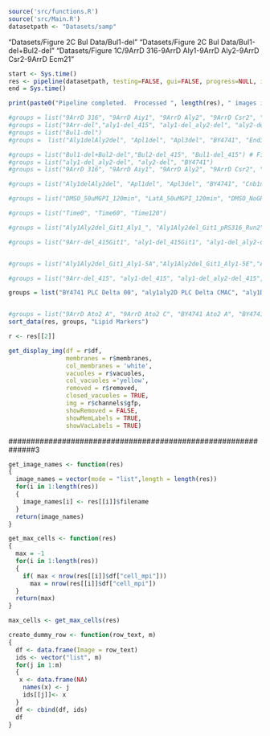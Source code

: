 
```r
source('src/functions.R')
source('src/Main.R')
datasetpath <- "Datasets/samp"
```

"Datasets/Figure 2C Bul Data/Bul1-del"
"Datasets/Figure 2C Bul Data/Bul1-del+Bul2-del"
"Datasets/Figure 1C/9ArrD 316-9ArrD Aly1-9ArrD Aly2-9ArrD Csr2-9ArrD Ecm21"

```r
start <- Sys.time()
res <- pipeline(datasetpath, testing=FALSE, gui=FALSE, progress=NULL, interactive = FALSE, factor, dic_channel)
end = Sys.time()

print(paste0("Pipeline completed.  Processed ", length(res), " images in ", (end-start), " minutes."))
```

```r
#groups = list("9ArrD 316", "9ArrD Aiy1", "9ArrD Aly2", "9ArrD Csr2", "9ArrD Ecm21", "9ArrD Ldb19", "9ArrD Rod1", "9ArrD Rog3", "9ArrD Ylr392c", "9ArrDYgr068c")
#groups = list("9Arr-del","aly1-del_415", "aly1-del_aly2-del", "aly2-del_415","BY4741") #Figure 2C 
#groups = list("Bul1-del")
#groups =  list("Aly1delAly2del", "Apl1del", "Apl3del", "BY4741", "End3del", "Vrp1del")

#groups = list("Bul1-del+Bul2-del","Bul2-del_415", "Bul1-del_415") # Figure 2C Bul Data
#groups = list("aly1-del_aly2-del", "aly2-del", "BY4741")
#groups = list("9ArrD 316", "9ArrD Aiy1", "9ArrD Aly2", "9ArrD Csr2", "9ArrD Ecm21", "9ArrD Ldb19", "9ArrD Rod1", "9ArrD Rog3", "9ArrD Ylr392c", "9ArrDYgr068c")

#groups = list("Aly1delAly2del", "Apl1del", "Apl3del", "BY4741", "Cnb1del", "End3del", "Vrp1del") #Figure 5C

#groups = list("DMSO_50uMGPI_120min", "LatA_50uMGPI_120min", "DMSO_NoGPI", "LatA_NoGPI")  #Figure 5E

#groups = list("Time0", "Time60", "Time120")

#groups = list("Aly1Aly2del_Git1_Aly1_", "Aly1Aly2del_Git1_pRS316_Run2", "BY4741_Git1_pRS316") #Figure 6C Aly1 or Aly2 or 7C

#groups = list("9Arr-del_415Git1", "aly1-del_415Git1", "aly1-del_aly2-del_415Git1", "aly2-del_415Git1", "Bul1-del_415Git1", "Bul1-del+Bul2-del_415Git1", "Bul2-del_415Git1", "BY4741(2)_415Git1", "BY4741_415Git1")


#groups = list("Aly1Aly2del_Git1_Aly1-5A","Aly1Aly2del_Git1_Aly1-5E","Aly1Aly2del_Git1_Aly1-AAAAAA","Aly1Aly2del_Git1_Aly1-PILKIN", "Aly1Aly2del_Git1_Aly1-PVIVIT")

#groups = list("9Arr-del_415", "aly1-del_415", "aly1-del_aly2-del_415", "aly2-del_415", "Bul1-del_415", "Bul1-del+Bul2-del_415", "Bul2-del_415", "BY4741(2)", "BY4741_415")

groups = list("BY4741 PLC Delta 00", "aly1aly2D PLC Delta CMAC", "aly1D PLC Delta CMAC", "aly1D PLC Delta GPI CMAC","aly1Daly2D PLC Delta GPI CMAC", "aly2D PLC Delta CMAC", "aly2D PLC Delta GPI CMAC","By4741 PLC Delta GPI CMAC")


#groups = list("9ArrD Ato2 A", "9ArrD Ato2 C", "BY4741 Ato2 A", "BY4741 Ato2 B", "Idb19D Ato2 A", "Idb19D Ato2 B")
sort_data(res, groups, "Lipid Markers")
```

```r
r <- res[[2]]
```


```r
get_display_img(df = r$df,
                membranes = r$membranes, 
                col_membranes = 'white', 
                vacuoles = r$vacuoles, 
                col_vacuoles ='yellow', 
                removed = r$removed,
                closed_vacuoles = TRUE, 
                img = r$channels$gfp, 
                showRemoved = FALSE, 
                showMemLabels = TRUE, 
                showVacLabels = TRUE)
```





##############################################################3



```r
get_image_names <- function(res)
{
  image_names = vector(mode = "list",length = length(res))
  for(i in 1:length(res))
  {
    image_names[i] <- res[[i]]$filename
  }
  return(image_names)
}
```




```r
get_max_cells <- function(res)
{
  max = -1
  for(i in 1:length(res))
  {
    if( max < nrow(res[[i]]$df["cell_mpi"]))
      max = nrow(res[[i]]$df["cell_mpi"])
  }
  return(max)
}

```


```r
max_cells <- get_max_cells(res)

```

```r
create_dummy_row <- function(row_text, m)
{
  df <- data.frame(Image = row_text)
  ids <- vector("list", m)
  for(j in 1:m)
  {
   x <- data.frame(NA)
    names(x) <- j
    ids[[j]]<- x
  }
  df <- cbind(df, ids)
  df
}
```



